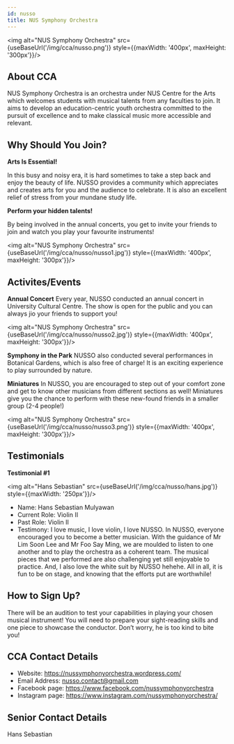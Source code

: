 ```yaml
---
id: nusso
title: NUS Symphony Orchestra
---
```



<img alt="NUS Symphony Orchestra" src={useBaseUrl('/img/cca/nusso.png')} style={{maxWidth: '400px', maxHeight: '300px'}}/>

## About CCA
NUS Symphony Orchestra is an orchestra under NUS Centre for the Arts which welcomes students with musical talents from any faculties to join. It aims to develop an education-centric youth orchestra committed to the pursuit of excellence and to make classical music more accessible and relevant.


## Why Should You Join?
**Arts Is Essential!**

In this busy and noisy era, it is hard sometimes to take a step back and enjoy the beauty of life. NUSSO provides a community which appreciates and creates arts for you and the audience to celebrate. It is also an excellent relief of stress from your mundane study life.

**Perform your hidden talents!**

By being involved in the annual concerts, you get to invite your friends to join and watch you play your favourite instruments!

<img alt="NUS Symphony Orchestra" src={useBaseUrl('/img/cca/nusso/nusso1.jpg')} style={{maxWidth: '400px', maxHeight: '300px'}}/>


## Activites/Events
**Annual Concert**
Every year, NUSSO conducted an annual concert in University Cultural Centre. The show is open for the public and you can always jio your friends to support you!

<img alt="NUS Symphony Orchestra" src={useBaseUrl('/img/cca/nusso/nusso2.jpg')} style={{maxWidth: '400px', maxHeight: '300px'}}/>

**Symphony in the Park**
NUSSO also conducted several performances in Botanical Gardens, which is also free of charge! It is an exciting experience to play surrounded by nature.

**Miniatures**
In NUSSO, you are encouraged to step out of your comfort zone and get to know other musicians from different sections as well! Miniatures give you the chance to perform with these new-found friends in a smaller group (2-4 people!)

<img alt="NUS Symphony Orchestra" src={useBaseUrl('/img/cca/nusso/nusso3.png')} style={{maxWidth: '400px', maxHeight: '300px'}}/>


## Testimonials
**Testimonial #1**

<img alt="Hans Sebastian" src={useBaseUrl('/img/cca/nusso/hans.jpg')} style={{maxWidth: '250px'}}/>

- Name: Hans Sebastian Mulyawan
- Current Role: Violin II
- Past Role: Violin II
- Testimony: I love music, I love violin, I love NUSSO. In NUSSO, everyone encouraged you to become a better musician. With the guidance of Mr Lim Soon Lee and Mr Foo Say Ming, we are moulded to listen to one another and to play the orchestra as a coherent team. The musical pieces that we performed are also challenging yet still enjoyable to practice. And, I also love the white suit by NUSSO hehehe. All in all, it is fun to be on stage, and knowing that the efforts put are worthwhile!


## How to Sign Up?
There will be an audition to test your capabilities in playing your chosen musical instrument! You will need to prepare your sight-reading skills and one piece to showcase the conductor. Don’t worry, he is too kind to bite you!


## CCA Contact Details
- Website: https://nussymphonyorchestra.wordpress.com/
- Email Address: nusso.contact@gmail.com
- Facebook page: https://www.facebook.com/nussymphonyorchestra
- Instagram page: https://www.instagram.com/nussymphonyorchestra/


## Senior Contact Details
Hans Sebastian
